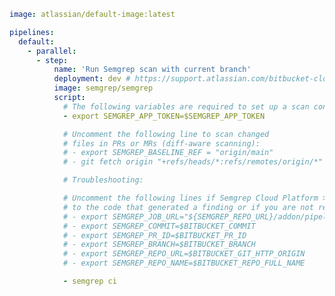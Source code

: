 ```yaml
image: atlassian/default-image:latest

pipelines:
  default:
    - parallel:
      - step:
          name: 'Run Semgrep scan with current branch'
          deployment: dev # https://support.atlassian.com/bitbucket-cloud/docs/set-up-and-monitor-deployments/
          image: semgrep/semgrep
          script:
            # The following variables are required to set up a scan connected to Semgrep Cloud Platform:
            - export SEMGREP_APP_TOKEN=$SEMGREP_APP_TOKEN

            # Uncomment the following line to scan changed 
            # files in PRs or MRs (diff-aware scanning): 
            # - export SEMGREP_BASELINE_REF = "origin/main"
            # - git fetch origin "+refs/heads/*:refs/remotes/origin/*"

            # Troubleshooting:

            # Uncomment the following lines if Semgrep Cloud Platform > Findings Page does not create links
            # to the code that generated a finding or if you are not receiving PR or MR comments.
            # - export SEMGREP_JOB_URL="${SEMGREP_REPO_URL}/addon/pipelines/home#!/results/${BITBUCKET_PIPELINE_UUID}"
            # - export SEMGREP_COMMIT=$BITBUCKET_COMMIT
            # - export SEMGREP_PR_ID=$BITBUCKET_PR_ID
            # - export SEMGREP_BRANCH=$BITBUCKET_BRANCH
            # - export SEMGREP_REPO_URL=$BITBUCKET_GIT_HTTP_ORIGIN
            # - export SEMGREP_REPO_NAME=$BITBUCKET_REPO_FULL_NAME

            - semgrep ci
```
